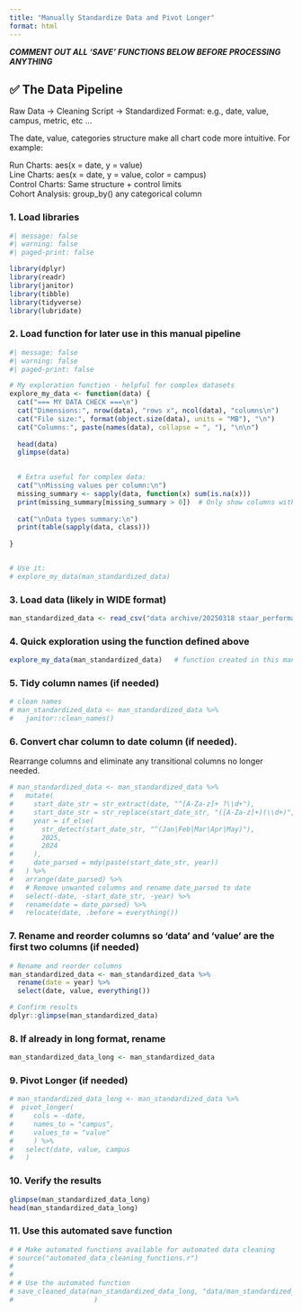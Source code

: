 ```yaml
---
title: "Manually Standardize Data and Pivot Longer"
format: html
---
```



***COMMENT OUT ALL 'SAVE' FUNCTIONS BELOW BEFORE PROCESSING ANYTHING***


## ✅   The Data Pipeline 


Raw Data → Cleaning Script → Standardized Format: e.g., date, value, campus, metric, etc ...


The date, value, categories structure make all chart code more intuitive.
For example: 

Run Charts: aes(x = date, y = value)  
Line Charts: aes(x = date, y = value, color = campus)  
Control Charts: Same structure + control limits  
Cohort Analysis: group_by() any categorical column  



### 1. Load libraries

```r
#| message: false
#| warning: false
#| paged-print: false

library(dplyr)
library(readr)
library(janitor)
library(tibble)
library(tidyverse)
library(lubridate)

```

### 2. Load function for later use in this manual pipeline

```r
#| message: false
#| warning: false
#| paged-print: false

# My exploration function - helpful for complex datasets
explore_my_data <- function(data) {
  cat("=== MY DATA CHECK ===\n")
  cat("Dimensions:", nrow(data), "rows x", ncol(data), "columns\n")
  cat("File size:", format(object.size(data), units = "MB"), "\n")
  cat("Columns:", paste(names(data), collapse = ", "), "\n\n")
  
  head(data)
  glimpse(data)

  
  # Extra useful for complex data:
  cat("\nMissing values per column:\n")
  missing_summary <- sapply(data, function(x) sum(is.na(x)))
  print(missing_summary[missing_summary > 0])  # Only show columns with missing data
  
  cat("\nData types summary:\n")
  print(table(sapply(data, class)))
  
}


# Use it:
# explore_my_data(man_standardized_data)
```





### 3. Load data (likely in WIDE format)

```r

man_standardized_data <- read_csv("data archive/20250318 staar_performance_district_level_grades_3_to_8_2018_2024_merged_cleaned_long.csv", show_col_types = FALSE)

```

### 4. Quick exploration using the function defined above

```r

explore_my_data(man_standardized_data)   # function created in this manual pipeline

```


### 5. Tidy column names (if needed)

```r
# clean names
# man_standardized_data <- man_standardized_data %>%
#   janitor::clean_names()

```


### 6. Convert char column to date column (if needed).  

Rearrange columns and eliminate any transitional columns no longer needed.

```r
# man_standardized_data <- man_standardized_data %>%
#   mutate(
#     start_date_str = str_extract(date, "^[A-Za-z]+ ?\\d+"),
#     start_date_str = str_replace(start_date_str, "([A-Za-z]+)(\\d+)", "\\1 \\2"),
#     year = if_else(
#       str_detect(start_date_str, "^(Jan|Feb|Mar|Apr|May)"), 
#       2025, 
#       2024
#     ),
#     date_parsed = mdy(paste(start_date_str, year))
#   ) %>%
#   arrange(date_parsed) %>%
#   # Remove unwanted columns and rename date_parsed to date
#   select(-date, -start_date_str, -year) %>%
#   rename(date = date_parsed) %>%
#   relocate(date, .before = everything())

```


### 7. Rename and reorder columns so 'data' and 'value' are the first two columns (if needed)

```r

# Rename and reorder columns
man_standardized_data <- man_standardized_data %>%
  rename(date = year) %>%
  select(date, value, everything())

# Confirm results
dplyr::glimpse(man_standardized_data)

```


### 8. If already in long format, rename

```r
man_standardized_data_long <- man_standardized_data

```


### 9. Pivot Longer (if needed)

```r

# man_standardized_data_long <- man_standardized_data %>%
#  pivot_longer(
#     cols = -date,
#     names_to = "campus", 
#     values_to = "value"
#     ) %>%
#   select(date, value, campus
#   )

```



### 10. Verify the results

```r

glimpse(man_standardized_data_long)
head(man_standardized_data_long)

```


### 11.  Use this automated save function


```r

# # Make automated functions available for automated data cleaning
# source("automated_data_cleaning_functions.r")
# 
# 
# # Use the automated function
# save_cleaned_data(man_standardized_data_long, "data/man_standardized_20250318_staar_performance_district_level_grades_3_to_8_2018_2024_merged_cleaned_LONG.csv"
#                    )

```
